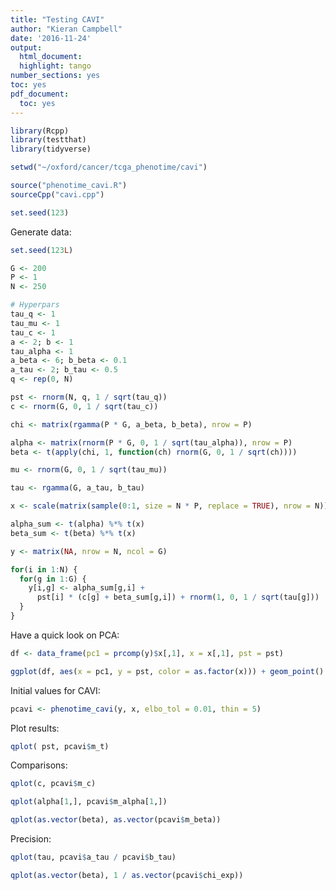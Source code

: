 ```yaml
---
title: "Testing CAVI"
author: "Kieran Campbell"
date: '2016-11-24'
output:
  html_document:
  highlight: tango
number_sections: yes
toc: yes
pdf_document:
  toc: yes
---
```

  
```r

library(Rcpp)
library(testthat)
library(tidyverse)

setwd("~/oxford/cancer/tcga_phenotime/cavi")

source("phenotime_cavi.R")
sourceCpp("cavi.cpp")

set.seed(123)
```

Generate data:

```r
set.seed(123L)

G <- 200
P <- 1
N <- 250

# Hyperpars
tau_q <- 1
tau_mu <- 1
tau_c <- 1
a <- 2; b <- 1
tau_alpha <- 1
a_beta <- 6; b_beta <- 0.1
a_tau <- 2; b_tau <- 0.5
q <- rep(0, N)

pst <- rnorm(N, q, 1 / sqrt(tau_q))
c <- rnorm(G, 0, 1 / sqrt(tau_c))

chi <- matrix(rgamma(P * G, a_beta, b_beta), nrow = P)

alpha <- matrix(rnorm(P * G, 0, 1 / sqrt(tau_alpha)), nrow = P)
beta <- t(apply(chi, 1, function(ch) rnorm(G, 0, 1 / sqrt(ch))))

mu <- rnorm(G, 0, 1 / sqrt(tau_mu))

tau <- rgamma(G, a_tau, b_tau)

x <- scale(matrix(sample(0:1, size = N * P, replace = TRUE), nrow = N))

alpha_sum <- t(alpha) %*% t(x)
beta_sum <- t(beta) %*% t(x)

y <- matrix(NA, nrow = N, ncol = G)

for(i in 1:N) {
  for(g in 1:G) {
    y[i,g] <- alpha_sum[g,i] + 
      pst[i] * (c[g] + beta_sum[g,i]) + rnorm(1, 0, 1 / sqrt(tau[g]))
  }
}
```

Have a quick look on PCA:

```r
df <- data_frame(pc1 = prcomp(y)$x[,1], x = x[,1], pst = pst)

ggplot(df, aes(x = pc1, y = pst, color = as.factor(x))) + geom_point()
```

Initial values for CAVI:

```r
pcavi <- phenotime_cavi(y, x, elbo_tol = 0.01, thin = 5)
```

Plot results:

```r
qplot( pst, pcavi$m_t)
```



Comparisons:

```r
qplot(c, pcavi$m_c)
```


```r
qplot(alpha[1,], pcavi$m_alpha[1,])
```

```r
qplot(as.vector(beta), as.vector(pcavi$m_beta))
```

Precision:

```r
qplot(tau, pcavi$a_tau / pcavi$b_tau)
```

```r
qplot(as.vector(beta), 1 / as.vector(pcavi$chi_exp))
```



